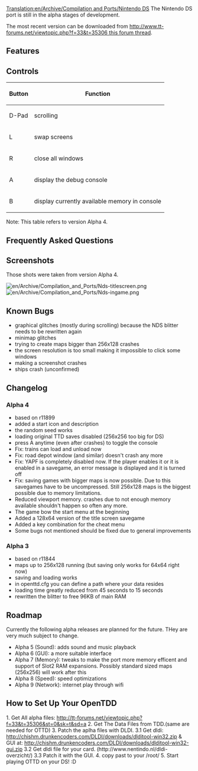 [[Translation:en/Archive/Compilation and Ports/Nintendo DS]]
The Nintendo DS port is still in the alpha stages of development.

The most recent version can be downloaded from [[http://www.tt-forums.net/viewtopic.php?f=33&t=35306 this forum thread]].

== Features ==

== Controls ==

{|
!Button!!Function
|-
|D-Pad||scrolling
|-
|L||swap screens
|-
|R||close all windows
|-
|A||display the debug console
|-
|B||display currently available memory in console
|}

Note: This table refers to version Alpha 4.

== Frequently Asked Questions == 

== Screenshots ==
Those shots were taken from version Alpha 4.

[[File:en/Archive/Compilation and Ports/Nds-titlescreen.png]] [[File:en/Archive/Compilation and Ports/Nds-ingame.png]]

== Known Bugs ==

* graphical glitches (mostly during scrolling) because the NDS blitter needs to be rewritten again
* minimap glitches
* trying to create maps bigger than 256x128 crashes
* the screen resolution is too small making it impossible to click some windows
* making a screenshot crashes
* ships crash (unconfirmed)

== Changelog ==
=== Alpha 4 ===
*  based on r11899
* added a start icon and description
* the random seed works
* loading original TTD saves disabled (256x256 too big for DS)
* press A anytime (even after crashes) to toggle the console
* Fix: trains can load and unload now
* Fix: road depot window (and similar) doesn't crash any more
* Fix: YAPF is completely disabled now. If the player enables it or it is enabled in a savegame, an error message is displayed and it is turned off
* Fix: saving games with bigger maps is now possible. Due to this savegames have to be uncompressed. Still 256x128 maps is the biggest possible due to memory limitations.
* Reduced viewport memory. crashes due to not enough memory available shouldn't happen so often any more.
* The game bow the start menu at the beginning
* Added a 128x64 version of the title screen savegame
* Added a key combination for the cheat menu
* Some bugs not mentioned should be fixed due to general improvements
=== Alpha 3 ===
* based on r11844
* maps up to 256x128 running (but saving only works for 64x64 right now)
* saving and loading works
* in openttd.cfg you can define a path where your data resides
* loading time greatly reduced from 45 seconds to 15 seconds
* rewritten the blitter to free 96KB of main RAM

== Roadmap ==
Currently the following alpha releases are planned for the future. THey are very much subject to change.
* Alpha 5 (Sound): adds sound and music playback 
* Alpha 6 (GUI): a more suitable interface
* Alpha 7 (Memory): tweaks to make the port more memory efficent and support of Slot2 RAM expansions. Possibly standard sized maps (256x256) will work after this
* Alpha 8 (Speed): speed optimizations
* Alpha 9 (Network): internet play through wifi

== How to Set Up Your OpenTDD ==
1. Get All alpha files: http://tt-forums.net/viewtopic.php?f=33&t=35306&st=0&sk=t&sd=a
2. Get The Data Files from TDD.(same are needed for OTTD)
3. Patch the aplha files with DLDI.
3.1 Get dldi: 
http://chishm.drunkencoders.com/DLDI/downloads/dlditool-win32.zip 
& GUI at: 
http://chishm.drunkencoders.com/DLDI/downloads/dlditool-win32-gui.zip
3.2 Get dldi file for your card. (http://www.nentindo.nl/dldi-overzicht/)
3.3 Patch it with the GUI.
4. copy past to your /root/
5. Start playing OTTD on your DS! :D